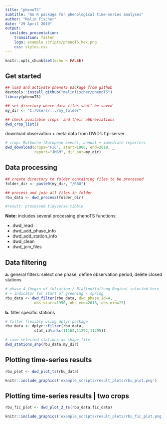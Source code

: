 ```yaml
---
title: "phenoTS"
subtitle: "An R package for phenological time-series analyses"
author: "Malin Fischer"
date: "29 April 2019"
output: 
  ioslides_presentation:
    transition: faster
    logo: example_scripts/phenoTS_hex.png
    css: styles.css
---
```


```r
knitr::opts_chunk$set(echo = FALSE)
```


## Get started

```r
## load and activate phenoTS package from github
devtools::install_github("malinfischer/phenoTS")
library(phenoTS)

## set directory where data files shall be saved
my_dir <- "C:/Users/.../my_folder"

## check available crops  and their abbreviations
dwd_crop_list()

```

download observation + meta data from DWD's ftp-server
```r
# crop: Rotbuche (European beech), annual + immediate reporters
dwd_download(crops="FIC", start=1900, end=2019, _
             report="JMSM", dir_out=my_dir)

```


## Data processing


```r
## create directory to folder containing files to be processed
folder_dir <- paste0(my_dir, "/RBU") 

## process and join all files in folder
rbu_data <- dwd_process(folder_dir)

#result: processed tidyverse tibble

```

**Note:** includes several processing phenoTS functions:

- dwd_read
- dwd_add_phase_info
- dwd_add_station_info
- dwd_clean
- dwd_join_files

## Data filtering

**a.** general filters: select one phase, define observation period, delete closed stations

```r
# phase 4 (begin of foliation / Blattentfaltung Beginn) selected here
# = indicator for start of greening / spring
rbu_data <- dwd_filter(rbu_data, dwd_phase_id=4, _
             obs_start=1950, obs_end=2018, obs_min=25)
```

**b.** filter specific stations

```r
# filter flexibly using dplyr package
rbu_data <- dplyr::filter(rbu_data,_
             stat_id%in%c(11162,11292,11295))

# save selected stations as shape file
dwd_stations_shp(rbu_data,my_dir)
```

## Plotting time-series results 

```r
rbu_plot <- dwd_plot_ts(rbu_data)
```
```r
knitr::include_graphics('example_scripts/result_plots/rbu_plot.png')

```

## Plotting time-series results | two crops
```r
rbu_fic_plot <- dwd_plot_2_ts(rbu_data,fic_data)

```
```r
knitr::include_graphics('example_scripts/result_plots/rbu_fic_plot.png')

```

